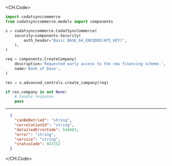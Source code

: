 
<CH.Code>
```python CreateCompany.py
import codatsynccommerce
from codatsynccommerce.models import components

s = codatsynccommerce.CodatSyncCommerce(
    security=components.Security(
        auth_header="Basic BASE_64_ENCODED(API_KEY)",
    ),
)

req = components.CreateCompany(
    description='Requested early access to the new financing scheme.',
    name='Bank of Dave',
)

res = s.advanced_controls.create_company(req)

if res.company is not None:
    # handle response
    pass
```
---

```json Example Response
  {
    "canBeRetried": "string",
    "correlationId": "string",
    "detailedErrorCode": 544883,
    "error": "string",
    "service": "string",
    "statusCode": 847252
  }
```
</CH.Code>
